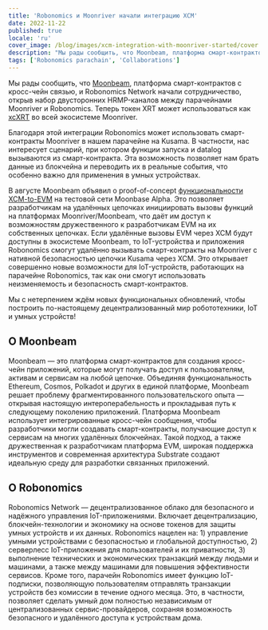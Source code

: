 ```yaml
---
title: 'Robonomics и Moonriver начали интеграцию XCM'
date: 2022-11-22
published: true
locale: 'ru'
cover_image: /blog/images/xcm-integration-with-moonriver-started/cover.jpg
description: "Мы рады сообщить, что Moonbeam, платформа смарт-контрактов с кросс-чейн связью, и Robonomics Network начали сотрудничество, открыв набор двусторонних HRMP-каналов между парачейнами Moonriver и Robonomics."
tags: ['Robonomics parachain', 'Collaborations']
---
```


Мы рады сообщить, что [Moonbeam](http://moonbeam.network/), платформа смарт-контрактов с кросс-чейн связью, и Robonomics Network начали сотрудничество, открыв набор двусторонних HRMP-каналов между парачейнами Moonriver и Robonomics. Теперь токен XRT может использоваться как [xcXRT](https://moonbeam.network/announcements/moonriver-adds-cross-chain-capabilities-and-xcksm/) во всей экосистеме Moonriver.

Благодаря этой интеграции Robonomics может использовать смарт-контракты Moonriver в нашем парачейне на Kusama. В частности, нас интересует сценарий, при котором функции запуска и datalog вызываются из смарт-контракта. Эта возможность позволяет нам брать данные из блокчейна и переводить их в реальные события, что особенно важно для применения в умных устройствах.

В августе Moonbeam объявил о proof-of-concept [функциональности XCM-to-EVM](https://moonbeam.network/announcements/xcm-to-evm-functionality-moonbase-alpha/) на тестовой сети Moonbase Alpha. Это позволяет разработчикам на удалённых цепочках инициировать вызовы функций на платформах Moonriver/Moonbeam, что даёт им доступ к возможностям дружественного к разработчикам EVM на их собственных цепочках. Если удалённые вызовы EVM через XCM будут доступны в экосистеме Moonbeam, то IoT-устройства и приложения Robonomics смогут удалённо вызывать смарт-контракты на Moonriver с нативной безопасностью цепочки Kusama через XCM. Это открывает совершенно новые возможности для IoT-устройств, работающих на парачейне Robonomics, так как они смогут использовать неизменяемость и безопасность смарт-контрактов.

Мы с нетерпением ждём новых функциональных обновлений, чтобы построить по-настоящему децентрализованный мир робототехники, IoT и умных устройств!

## О Moonbeam

Moonbeam — это платформа смарт-контрактов для создания кросс-чейн приложений, которые могут получать доступ к пользователям, активам и сервисам на любой цепочке. Объединяя функциональность Ethereum, Cosmos, Polkadot и других в единой платформе, Moonbeam решает проблему фрагментированного пользовательского опыта — открывая настоящую интероперабельность и прокладывая путь к следующему поколению приложений. Платформа Moonbeam использует интегрированные кросс-чейн сообщения, чтобы разработчики могли создавать смарт-контракты, получающие доступ к сервисам на многих удалённых блокчейнах. Такой подход, а также дружественная к разработчикам платформа EVM, широкая поддержка инструментов и современная архитектура Substrate создают идеальную среду для разработки связанных приложений.

## О Robonomics

Robonomics Network — децентрализованное облако для безопасного и надёжного управления IoT-приложениями. Включает децентрализацию, блокчейн-технологии и экономику на основе токенов для защиты умных устройств и их данных. Robonomics нацелен на: 1) управление умными устройствами с безопасностью и глобальной доступностью, 2) серверлесс IoT-приложения для пользователей и их приватности, 3) выполнение технических и экономических транзакций между людьми и машинами, а также между машинами для повышения эффективности сервисов. Кроме того, парачейн Robonomics имеет функцию IoT-подписки, позволяющую пользователям отправлять транзакции устройств без комиссии в течение одного месяца. Это, в частности, позволяет сделать умный дом полностью независимым от централизованных сервис-провайдеров, сохраняя возможность безопасного и удалённого доступа к устройствам дома.